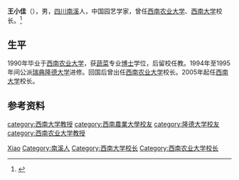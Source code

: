 '''王小佳'''（{{bd|1956年|3月17日|catIdx=W王}}），男，[[四川|四川]][[南溪县|南溪]]人，中国园艺学家，曾任[[西南农业大学|西南农业大学]]、[[西南大学|西南大学]]校长。<ref>{{Cite web|title=张卫国任西南大学校长|url=http://www.moe.gov.cn/jyb_xwfb/gzdt_gzdt/moe_1485/201105/t20110523_120044.html|access-date=2021-07-11|work=中华人民共和国教育部|archive-date=2021-07-15|archive-url=https://web.archive.org/web/20210715014552/http://www.moe.gov.cn/jyb_xwfb/gzdt_gzdt/moe_1485/201105/t20110523_120044.html|dead-url=no}}</ref>

== 生平 ==
1990年毕业于[[西南农业大学|西南农业大学]]，获[[蔬菜|蔬菜]]专业[[博士|博士]]学位，后留校任教。1994年至1995年间公派[[瑞典|瑞典]][[隆德大学|隆德大学]]进修。回国后曾出任[[西南农业大学|西南农业大学]]校长。2005年起任[[西南大学|西南大学]]校长。

== 参考资料 ==
{{reflist}}

{{西南大学}}

{{Authority control}}
{{DEFAULTSORT:Wang王}}
[[Category:王姓|Xiao]]
[[Category:南溪人|Category:南溪人]]
[[category:西南大学教授|category:西南大学教授]]
[[category:西南農業大學校友|category:西南農業大學校友]]
[[category:隆德大学校友|category:隆德大学校友]]
[[category:西南农业大学教授|category:西南农业大学教授]]
[[Category:西南大学校长|Category:西南大学校长]]
[[Category:西南农业大学校长|Category:西南农业大学校长]]